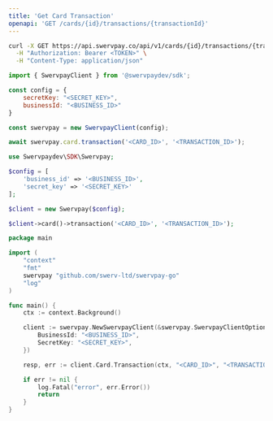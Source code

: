 ```yaml
---
title: 'Get Card Transaction'
openapi: 'GET /cards/{id}/transactions/{transactionId}'
---
```


<RequestExample>

```bash cURL
curl -X GET https://api.swervpay.co/api/v1/cards/{id}/transactions/{transactionId} \
  -H "Authorization: Bearer <TOKEN>" \
  -H "Content-Type: application/json"
```

```javascript Node.js
import { SwervpayClient } from '@swervpaydev/sdk';

const config = {
    secretKey: "<SECRET_KEY>",
    businessId: "<BUSINESS_ID>"
}

const swervpay = new SwervpayClient(config);

await swervpay.card.transaction('<CARD_ID>', '<TRANSACTION_ID>');
```

```php PHP
use Swervpaydev\SDK\Swervpay;

$config = [
	'business_id' => '<BUSINESS_ID>',
	'secret_key' => '<SECRET_KEY>'
];

$client = new Swervpay($config);

$client->card()->transaction('<CARD_ID>', '<TRANSACTION_ID>');
```



```go Go
package main

import (
	"context"
	"fmt"
	swervpay "github.com/swerv-ltd/swervpay-go"
	"log"
)

func main() {
	ctx := context.Background()

	client := swervpay.NewSwervpayClient(&swervpay.SwervpayClientOption{
        BusinessId: "<BUSINESS_ID>",
        SecretKey: "<SECRET_KEY>",
    })

	resp, err := client.Card.Transaction(ctx, "<CARD_ID>", "<TRANSACTION_ID>")

	if err != nil {
		log.Fatal("error", err.Error())
		return
	}
}
```

</RequestExample>

